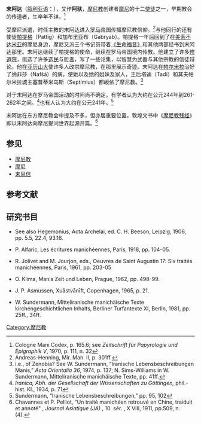 '''末阿达'''（[[叙利亚语|叙利亚语]]：{{transl|syr|Mār Addā}}），又作'''阿驮'''，[[摩尼教|摩尼教]]创建者[[摩尼|摩尼]]的十二[[使徒|使徒]]之一，早期教会的传道者，生卒年不详。<ref>Cologne Mani Codex, p. 165.6; see ''Zeitschrift für Papyrologie und Epigraphik V'', 1970, p. 111, n. 32</ref>

受摩尼派遣，时任主教的末阿达进入[[罗马帝国|罗马帝国]]传播摩尼教信仰。<ref>Andreas-Henning, Mir. Man. II, p. 301ff.</ref>与他同行的还有使徒[[帕提格|帕提格]]（Pattīg）和加布里亚布（Gabryab）。帕提格一年后回到了在[[美索不达米亚|美索不达米亚]]的摩尼身边，摩尼又派三个书记员带着[[彻尽万法根源智经|《生命福音》]]和其他两部经书到末阿达那里。末阿达继续了帕提格的使命，继续在罗马帝国境内传教。他建立了许多[[修道院|修道院]]，挑选了许多[[选民|选民]]与[[听者|听者]]，写了一些论集，以智慧为武器与其他宗教的信徒辩论。他在[[亚历山大港|亚历山大]]使许多人改宗摩尼教，在那里展示奇迹。末阿达在[[帕尔米拉|帕尔米拉]]治好了纳菲莎（Nafšā）的病，使她以及她的姐妹及家人，王后塔迪（Tadī）和其夫帕尔米拉城主塞普蒂米乌斯（Septimius）都皈依了摩尼教。<ref>i.e., of Zenobia? See W. Sundermann, “Iranische Lebensbeschreibungen Manis,” ''Acta Orientalia 36'', 1974, p. 137; N. Sims-Williams in W. Sundermann, Mitteliranische manichäische Texte, pp. 41ff.</ref>

对于末阿达在罗马帝国活动的时间尚不确定。有学者认为大约在公元244年到261-262年之间。<ref>''Iranica, Abh. der Gesellschaft der Wissenschaften zu Göttingen,'' phil.-hist. Kl., 1934, p. 71</ref>也有人认为大约在公元241年。<ref>Sundermann, “Iranische Lebensbeschreibungen,” pp. 95, 102</ref>

末阿达在东方摩尼教会中提及不多，但亦居重要位置。敦煌文书中《[[摩尼教残经|摩尼教残经]]》即以末阿达向摩尼提问世界起源开篇。<ref>Chavannes et P. Pelliot, “Un traité manichéen retrouvé en Chine, traiduit et annoté" , ''Journal Asiatique (JA)'' , 10. sér. , X VIII, 1911, pp.509, n. (4).</ref>

== 参见 ==
*[[摩尼教|摩尼教]]
*[[摩尼|摩尼]]
*[[末思信|末思信]]

== 参考文献 ==
{{Reflist|30em}}

== 研究书目 ==

* See also Hegemonius, Acta Archelai, ed. C. H. Beeson, Leipzig, 1906, pp. 5.5, 22.4, 93.16.

* P. Alfaric, Les écritures manichéennes, Paris, 1918, pp. 104-05.

* R. Jolivet and M. Jourjon, eds., Oeuvres de Saint Augustin 17: Six traités manichéennes, Paris, 1961, pp. 203-05

* O. Klima, Manis Zeit und Leben, Prague, 1962, pp. 498-99.

* J. P. Asmussen, Xuāstvānīft, Copenhagen, 1965, p. 21.

* W. Sundermann, Mitteliranische manichäische Texte kirchengeschichtlichen Inhalts, Berliner Turfantexte XI, Berlin, 1981, pp. 25ff., 34ff.

{{摩尼教页脚}}

[[Category:摩尼教|Category:摩尼教]]